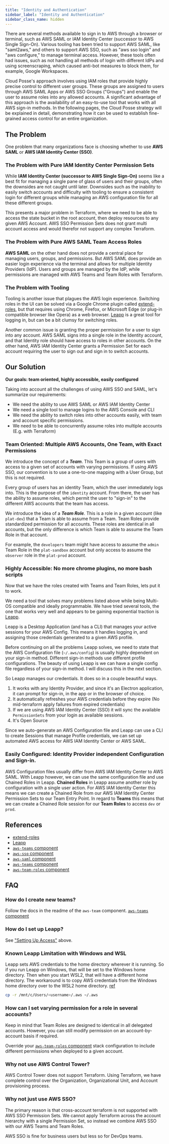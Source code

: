 ```yaml
---
title: "Identity and Authentication"
sidebar_label: "Identity and Authentication"
sidebar_class_name: hidden
---
```


There are several methods available to sign in to AWS through a browser or terminal, such as AWS SAML or IAM Identity
Center (successor to AWS Single Sign-On). Various tooling has been tried to support AWS SAML, like "saml2aws," and
others to support AWS SSO, such as "aws sso login" and "aws configure," to manage terminal access. However, these tools
often had issues, such as not handling all methods of login with different IdPs and using screenscraping, which caused
anti-bot measures to block them, for example, Google Workspaces.

Cloud Posse's approach involves using IAM roles that provide highly precise control to different user groups. These
groups are assigned to users through AWS SAML Apps or AWS SSO Groups ("Groups") and enable the user to assume roles into
any allowed accounts. A significant advantage of this approach is the availability of an easy-to-use tool that works
with all AWS sign-in methods. In the following pages, the Cloud Posse strategy will be explained in detail,
demonstrating how it can be used to establish fine-grained access control for an entire organization.


<ReactPlayer controls url="https://docs.cloudposse.com/assets/refarch/handoffs/identity-and-authentication.mp4" />

## The Problem

One problem that many organizations face is choosing whether to use **AWS SAML** or **AWS IAM Identity Center (SSO)**.

### The Problem with Pure IAM Identity Center Permission Sets

While **IAM Identity Center (successor to AWS Single Sign-On)** seems like a best fit for managing a single pane of
glass of users and their groups, often the downsides are not caught until later. Downsides such as the inability to
easily switch accounts and difficulty with tooling to ensure a consistent login for different groups while managing an
AWS configuration file for all these different groups.

This presents a major problem in Terraform, where we need to be able to access the state bucket in the root account,
then deploy resources to any given AWS Account. AWS SSO Permission Sets does not grant multi account access and would
therefor not support any complex Terraform.

### The Problem with Pure AWS SAML Team Access Roles

**AWS SAML** on the other hand does not provide a central place for managing users, groups, and permissions. But AWS
SAML does provide an easier login experience via the terminal and allows for multiple Identity Providers (IdP). Users
and groups are managed by the IdP, while permissions are managed with AWS Teams and Team Roles with Terraform.

### The Problem with Tooling

Tooling is another issue that plagues the AWS login experience. Switching roles in the UI can be solved via a Google
Chrome plugin called [extend-roles](https://github.com/tilfinltd/aws-extend-switch-roles), but that requires using
Chrome, Firefox, or Microsoft Edge (or plug-in compatible browser like Opera) as a web browser.
[Leapp](https://www.leapp.cloud/) is a great tool for logging in, but can be a bit clumsy for switching roles.

Another common issue is granting the proper permission for a user to sign into any account. AWS SAML signs into a single
role in the Identity account, and that Identity role should have access to roles in other accounts. On the other hand,
AWS IAM Identity Center grants a Permission Set for each account requiring the user to sign out and sign in to switch
accounts.

## Our Solution

**Our goals: team oriented, highly accessible, easily configured**

Taking into account all the challenges of using AWS SSO and SAML, let's summarize our requirements:

- We need the ability to use AWS SAML or AWS IAM Identity Center
- We need a single tool to manage logins to the AWS Console and CLI
- We need the ability to switch roles into other accounts easily, with team and account specific permissions.
- We need to be able to concurrently assume roles into multiple accounts (E.g. with Terraform)

### Team Oriented: Multiple AWS Accounts, One Team, with Exact Permissions

We introduce the concept of a **_Team_**. This Team is a group of users with access to a given set of accounts with
varying permissions. If using AWS SSO, our convention is to use a one-to-one mapping with a User Group, but this is not
required.

Every group of users has an identity Team, which the user immediately logs into. This is the purpose of the `identity`
account. From there, the user has the ability to assume roles, which permit the user to "sign-in" to the different AWS
accounts that the team has access.

We introduce the idea of a **_Team Role_**. This is a role in a given account (like `plat-dev`) that a Team is able to
assume from a Team. Team Roles provide standardized permission for all accounts. These roles are identical in all
accounts, but the only difference is which Team is able to assume the Team Role in that account.

For example, the `developers` team might have access to assume the `admin` Team Role in the `plat-sandbox` account but
only access to assume the `observer` role in the `plat-prod` account.

### Highly Accessible: No more chrome plugins, no more bash scripts

Now that we have the roles created with Teams and Team Roles, lets put it to work.

We need a tool that solves many problems listed above while being Multi-OS compatible and ideally programmable. We have
tried several tools, the one that works very well and appears to be gaining exponential traction is
[Leapp](https://www.leapp.cloud/).

Leapp is a Desktop Application (and has a CLI) that manages your active sessions for your AWS Config. This means it
handles logging in, and assigning those credentials generated to a given AWS profile.

Before continuing on all the problems Leapp solves, we need to state that the AWS Configuration file (`~/.aws/config`)
is usually highly dependent on your sign-in method. Different sign-in methods use different profile configurations. The
beauty of using Leapp is we can have a single config file regardless of your sign-in method. I will discuss this in the
next section.

So Leapp manages our credentials. It does so in a couple beautiful ways.

1. It works with any Identity Provider, and since it's an Electron application, it can prompt for sign-in, in the app or
   in the browser of choice.
2. It automatically refreshes your AWS credentials before they expire (No mid-terraform apply failures from expired
   credentials)
3. If we are using AWS IAM Identity Center (SSO) it will sync the available `PermissionSets` from your login as
   available sessions.
4. It's Open Source

Since we auto-generate an AWS Configuration file and Leapp can use a CLI to create Sessions that manage Profile
credentials, we can set up automated AWS access for AWS IAM Identity Center or AWS SAML.

### Easily Configured: Identity Provider independent Configuration and Sign-in.

AWS Configuration files usually differ from AWS IAM Identity Center to AWS SAML. With Leapp however, we can use the same
configuration file and use Chained Roles in Leapp. **Chained Roles** in Leapp assume another role by configuration with
a single user action. For AWS IAM Identity Center this means we can create a Chained Role from our AWS IAM Identity
Center Permission Sets to our Team Entry Point. In regard to **Teams** this means that we can create a Chained Role
session for our **Team Roles** to access `dev` or `prod`.

## References

- [extend-roles](https://github.com/tilfinltd/aws-extend-switch-roles)
- [Leapp](https://docs.leapp.cloud/latest/installation/install-leapp/)
- [`aws-teams` component](https://github.com/cloudposse/terraform-aws-components/tree/master/modules/aws-teams)
- [`aws-sso` component](https://github.com/cloudposse/terraform-aws-components/tree/master/modules/aws-sso)
- [`aws-saml` component](https://github.com/cloudposse/terraform-aws-components/tree/master/modules/aws-saml)
- [`aws-teams` component](https://github.com/cloudposse/terraform-aws-components/tree/master/modules/aws-teams)
- [`aws-team-roles` component](https://github.com/cloudposse/terraform-aws-components/tree/master/modules/aws-team-roles)

## FAQ

### How do I create new teams?

Follow the docs in the readme of the `aws-team` component.
[`aws-teams` component](https://github.com/cloudposse/terraform-aws-components/tree/master/modules/aws-teams)

### How do I set up Leapp?

See ["Setting Up Access"](#setting-up-access) above.

### Known Leapp Limitation with Windows and WSL

Leapp sets AWS credentials to the home directory wherever it is running. So if you run Leapp on Windows, that will be
set to the Windows home directory. Then when you start WSL2, that will have a different home directory. The workaround
is to copy AWS credentials from the Windows home directory over to the WSL2 home directory.
[ref](https://github.com/Noovolari/leapp/issues/153)

```bash
cp -r /mnt/c/Users/<username>/.aws ~/.aws
```

### How can I set varying permission for a role in several accounts?

Keep in mind that Team Roles are designed to identical in all delegated accounts. However, you can still modify
permission on an account-by-account basis if required.

Override your
[`aws-team-roles` component](https://github.com/cloudposse/terraform-aws-components/tree/master/modules/aws-team-roles)
stack configuration to include different permissions when deployed to a given account.

### Why not use AWS Control Tower?

AWS Control Tower does not support Terraform. Using Terraform, we have complete control over the Organization,
Organizational Unit, and Account provisioning process.

### Why not just use AWS SSO?

The primary reason is that cross-account terraform is not supported with AWS SSO Permission Sets. We cannot apply
Terraform across the account hierarchy with a single Permission Set, so instead we combine AWS SSO with our AWS Teams
and Team Roles.

AWS SSO is fine for business users but less so for DevOps teams.
